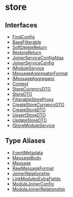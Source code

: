 
# store

## Interfaces

- [FindConfig](../../store/interfaces/store.FindConfig/page.mdx)
- [BaseFilterable](../../store/interfaces/store.BaseFilterable/page.mdx)
- [SoftDeleteReturn](../../store/interfaces/store.SoftDeleteReturn/page.mdx)
- [RestoreReturn](../../store/interfaces/store.RestoreReturn/page.mdx)
- [JoinerServiceConfigAlias](../../store/interfaces/store.JoinerServiceConfigAlias/page.mdx)
- [JoinerServiceConfig](../../store/interfaces/store.JoinerServiceConfig/page.mdx)
- [IModuleService](../../store/interfaces/store.IModuleService/page.mdx)
- [MessageAggregatorFormat](../../store/interfaces/store.MessageAggregatorFormat/page.mdx)
- [IMessageAggregator](../../store/interfaces/store.IMessageAggregator/page.mdx)
- [Context](../../store/interfaces/store.Context/page.mdx)
- [StoreCurrencyDTO](../../store/interfaces/store.StoreCurrencyDTO/page.mdx)
- [StoreDTO](../../store/interfaces/store.StoreDTO/page.mdx)
- [FilterableStoreProps](../../store/interfaces/store.FilterableStoreProps/page.mdx)
- [CreateStoreCurrencyDTO](../../store/interfaces/store.CreateStoreCurrencyDTO/page.mdx)
- [CreateStoreDTO](../../store/interfaces/store.CreateStoreDTO/page.mdx)
- [UpsertStoreDTO](../../store/interfaces/store.UpsertStoreDTO/page.mdx)
- [UpdateStoreDTO](../../store/interfaces/store.UpdateStoreDTO/page.mdx)
- [IStoreModuleService](../../store/interfaces/store.IStoreModuleService/page.mdx)

## Type Aliases

- [EventMetadata](../../store/types/store.EventMetadata/page.mdx)
- [MessageBody](../../store/types/store.MessageBody/page.mdx)
- [Message](../../store/types/store.Message/page.mdx)
- [RawMessageFormat](../../store/types/store.RawMessageFormat/page.mdx)
- [JoinerRelationship](../../store/types/store.JoinerRelationship/page.mdx)
- [LinkModulesExtraFields](../../store/types/store.LinkModulesExtraFields/page.mdx)
- [ModuleJoinerConfig](../../store/types/store.ModuleJoinerConfig/page.mdx)
- [ModuleJoinerRelationship](../../store/types/store.ModuleJoinerRelationship/page.mdx)
